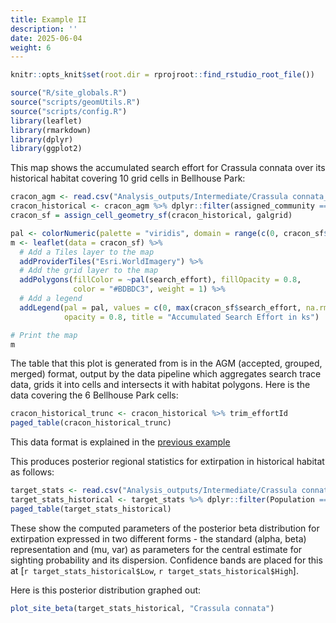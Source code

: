```yaml
---
title: Example II
description: ''
date: 2025-06-04
weight: 6
---
```


```r
knitr::opts_knit$set(root.dir = rprojroot::find_rstudio_root_file())
```

```r
source("R/site_globals.R")
source("scripts/geomUtils.R")
source("scripts/config.R")
library(leaflet)
library(rmarkdown)
library(dplyr)
library(ggplot2)
```

This map shows the accumulated search effort for Crassula connata over its historical habitat covering 10 grid cells
in Bellhouse Park:

```r
cracon_agm <- read.csv("Analysis_outputs/Intermediate/Crassula connata_accepted_grouped_merged.csv")
cracon_historical <- cracon_agm %>% dplyr::filter(assigned_community == 44)
cracon_sf = assign_cell_geometry_sf(cracon_historical, galgrid)

pal <- colorNumeric(palette = "viridis", domain = range(c(0, cracon_sf$search_effort), na.rm = TRUE))
m <- leaflet(data = cracon_sf) %>%
  # Add a Tiles layer to the map
  addProviderTiles("Esri.WorldImagery") %>%
  # Add the grid layer to the map
  addPolygons(fillColor = ~pal(search_effort), fillOpacity = 0.8, 
              color = "#BDBDC3", weight = 1) %>%
  # Add a legend
  addLegend(pal = pal, values = c(0, max(cracon_sf$search_effort, na.rm = TRUE)),
            opacity = 0.8, title = "Accumulated Search Effort in ks")

# Print the map
m

```

The table that this plot is generated from is in the AGM (accepted, grouped, merged) format, output by the 
data pipeline which aggregates search trace data, grids it into cells and intersects it with habitat polygons. Here is the data covering
the 6 Bellhouse Park cells:

```r
cracon_historical_trunc <- cracon_historical %>% trim_effortId
paged_table(cracon_historical_trunc)
```

This data format is explained in the [previous example](../example-i)

This produces posterior regional statistics for extirpation in historical habitat as follows:

```r
target_stats <- read.csv("Analysis_outputs/Intermediate/Crassula connata_stats.csv")
target_stats_historical <- target_stats %>% dplyr::filter(Population == 44)
paged_table(target_stats_historical)
```

These show the computed parameters of the posterior beta distribution for extirpation expressed in two different forms - the standard (alpha, beta) representation and (mu, var) as parameters for the central estimate for sighting probability and its dispersion. Confidence bands are placed for this at [`r target_stats_historical$Low`, `r target_stats_historical$High`].

Here is this posterior distribution graphed out:

```r
plot_site_beta(target_stats_historical, "Crassula connata")
```

